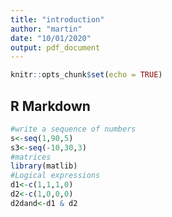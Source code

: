 ---
title: "introduction"
author: "martin"
date: "10/01/2020"
output: pdf_document
---

```{r setup, include=FALSE}
knitr::opts_chunk$set(echo = TRUE)
```

## R Markdown

```{r}
#write a sequence of numbers
s<-seq(1,90,5)
s3<-seq(-10,30,3)
#matrices
library(matlib)
#Logical expressions
d1<-c(1,1,1,0)
d2<-c(1,0,0,0)
d2dand<-d1 & d2
```

